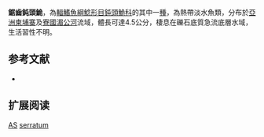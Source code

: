 {{Speciesbox 
| taxon = Amblyceps serratum
| authority = [[Ng|Ng]] & [[Kottelat|Kottelat]], 2000 
| status = DD
| status_system = IUCN3.1
}}
'''鋸齒鈍頭鮠'''，為[[輻鰭魚綱|輻鰭魚綱]][[鯰形目|鯰形目]][[鈍頭鮠科|鈍頭鮠科]]的其中一[[種|種]]，為熱帶淡水魚類，分布於[[亞洲|亞洲]][[柬埔寨|柬埔寨]]及[[寮國|寮國]][[湄公河|湄公河]]流域，體長可達4.5公分，棲息在礫石底質急流底層水域，生活習性不明。

==参考文献==
*{{FishBase_species|genus=Amblyceps|species=serratum |year=2015|month=4}}

== 扩展阅读 ==
{{refbegin}}
{{wikispecies-inline|Amblyceps serratum|鋸齒鈍頭鮠}}
{{refend}}
{{Taxonbar|from=Q5637676}}

[[Category:IUCN红色名录数据缺乏物种|AS]]
[[Category:鈍頭鮠屬|serratum]]